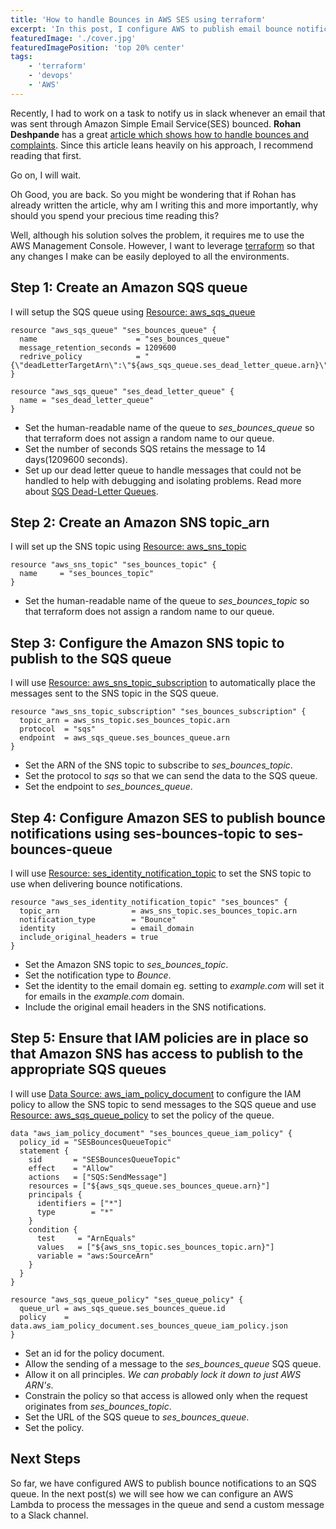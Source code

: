```yaml
---
title: 'How to handle Bounces in AWS SES using terraform'
excerpt: 'In this post, I configure AWS to publish email bounce notifications to an SQS queue using terraform'
featuredImage: './cover.jpg'
featuredImagePosition: 'top 20% center'
tags:
    - 'terraform'
    - 'devops'
    - 'AWS'
---
```


Recently, I had to work on a task to notify us in slack whenever an email that was sent through Amazon Simple Email Service(SES) bounced. **Rohan Deshpande** has a great [article which shows how to handle bounces and complaints](https://aws.amazon.com/blogs/messaging-and-targeting/handling-bounces-and-complaints/). Since this article leans heavily on his approach, I recommend reading that first.

Go on, I will wait.

Oh Good, you are back. So you might be wondering that if Rohan has already written the article, why am I writing this and more importantly, why should you spend your precious time reading this?

Well, although his solution solves the problem, it requires me to use the AWS Management Console. However, I want to leverage [terraform](https://www.terraform.io/) so that any changes I make can be easily deployed to all the environments.

## Step 1: Create an Amazon SQS queue

I will setup the SQS queue using [Resource: aws_sqs_queue](https://www.terraform.io/docs/providers/aws/r/sqs_queue.html)

```hcl
resource "aws_sqs_queue" "ses_bounces_queue" {
  name                      = "ses_bounces_queue"
  message_retention_seconds = 1209600
  redrive_policy            = "{\"deadLetterTargetArn\":\"${aws_sqs_queue.ses_dead_letter_queue.arn}\",\"maxReceiveCount\":4}"
}

resource "aws_sqs_queue" "ses_dead_letter_queue" {
  name = "ses_dead_letter_queue"
}
```

-   Set the human-readable name of the queue to _ses_bounces_queue_ so that terraform does not assign a random name to our queue.
-   Set the number of seconds SQS retains the message to 14 days(1209600 seconds).
-   Set up our dead letter queue to handle messages that could not be handled to help with debugging and isolating problems. Read more about [SQS Dead-Letter Queues](https://docs.aws.amazon.com/AWSSimpleQueueService/latest/SQSDeveloperGuide/sqs-dead-letter-queues.html).

## Step 2: Create an Amazon SNS topic_arn

I will set up the SNS topic using [Resource: aws_sns_topic](https://www.terraform.io/docs/providers/aws/r/sns_topic.html)

```hcl
resource "aws_sns_topic" "ses_bounces_topic" {
  name     = "ses_bounces_topic"
}
```

-   Set the human-readable name of the queue to _ses_bounces_topic_ so that terraform does not assign a random name to our queue.

## Step 3: Configure the Amazon SNS topic to publish to the SQS queue

I will use [Resource: aws_sns_topic_subscription](https://www.terraform.io/docs/providers/aws/r/sns_topic_subscription.html) to automatically place the messages sent to the SNS topic in the SQS queue.

```hcl
resource "aws_sns_topic_subscription" "ses_bounces_subscription" {
  topic_arn = aws_sns_topic.ses_bounces_topic.arn
  protocol  = "sqs"
  endpoint  = aws_sqs_queue.ses_bounces_queue.arn
}
```

-   Set the ARN of the SNS topic to subscribe to _ses_bounces_topic_.
-   Set the protocol to _sqs_ so that we can send the data to the SQS queue.
-   Set the endpoint to _ses_bounces_queue_.

## Step 4: Configure Amazon SES to publish bounce notifications using ses-bounces-topic to ses-bounces-queue

I will use [Resource: ses_identity_notification_topic](https://www.terraform.io/docs/providers/aws/r/ses_identity_notification_topic.html) to set the SNS topic to use when delivering bounce notifications.

```hcl
resource "aws_ses_identity_notification_topic" "ses_bounces" {
  topic_arn                = aws_sns_topic.ses_bounces_topic.arn
  notification_type        = "Bounce"
  identity                 = email_domain
  include_original_headers = true
}
```

-   Set the Amazon SNS topic to _ses_bounces_topic_.
-   Set the notification type to _Bounce_.
-   Set the identity to the email domain eg. setting to _example.com_ will set it for emails in the _example.com_ domain.
-   Include the original email headers in the SNS notifications.

## Step 5: Ensure that IAM policies are in place so that Amazon SNS has access to publish to the appropriate SQS queues

I will use [Data Source: aws_iam_policy_document](https://www.terraform.io/docs/providers/aws/d/iam_policy_document.html) to configure the IAM policy to allow the SNS topic to send messages to the SQS queue and use [Resource: aws_sqs_queue_policy](https://www.terraform.io/docs/providers/aws/r/sqs_queue_policy.html) to set the policy of the queue.

```hcl
data "aws_iam_policy_document" "ses_bounces_queue_iam_policy" {
  policy_id = "SESBouncesQueueTopic"
  statement {
    sid       = "SESBouncesQueueTopic"
    effect    = "Allow"
    actions   = ["SQS:SendMessage"]
    resources = ["${aws_sqs_queue.ses_bounces_queue.arn}"]
    principals {
      identifiers = ["*"]
      type        = "*"
    }
    condition {
      test     = "ArnEquals"
      values   = ["${aws_sns_topic.ses_bounces_topic.arn}"]
      variable = "aws:SourceArn"
    }
  }
}

resource "aws_sqs_queue_policy" "ses_queue_policy" {
  queue_url = aws_sqs_queue.ses_bounces_queue.id
  policy    = data.aws_iam_policy_document.ses_bounces_queue_iam_policy.json
}
```

-   Set an id for the policy document.
-   Allow the sending of a message to the _ses_bounces_queue_ SQS queue.
-   Allow it on all principles. _We can probably lock it down to just AWS ARN's_.
-   Constrain the policy so that access is allowed only when the request originates from _ses_bounces_topic_.
-   Set the URL of the SQS queue to _ses_bounces_queue_.
-   Set the policy.

## Next Steps

So far, we have configured AWS to publish bounce notifications to an SQS queue. In the next post(s) we will see how we can configure an AWS Lambda to process the messages in the queue and send a custom message to a Slack channel.
